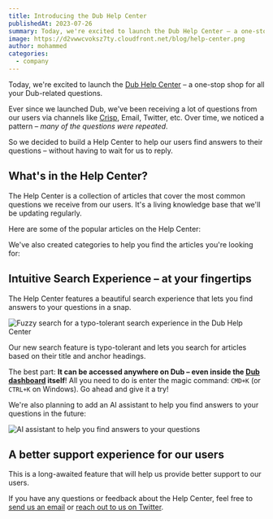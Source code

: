 ```yaml
---
title: Introducing the Dub Help Center
publishedAt: 2023-07-26
summary: Today, we're excited to launch the Dub Help Center – a one-stop shop for all your Dub-related questions.
image: https://d2vwwcvoksz7ty.cloudfront.net/blog/help-center.png
author: mohammed
categories:
  - company
---
```


Today, we're excited to launch the [Dub Help Center](/help) – a one-stop shop for all your Dub-related questions.

Ever since we launched Dub, we've been receiving a lot of questions from our users via channels like [Crisp](https://crisp.chat/), Email, Twitter, etc. Over time, we noticed a pattern – _many of the questions were repeated_.

So we decided to build a Help Center to help our users find answers to their questions – without having to wait for us to reply.

## What's in the Help Center?

The Help Center is a collection of articles that cover the most common questions we receive from our users. It's a living knowledge base that we'll be updating regularly.

Here are some of the popular articles on the Help Center:

We've also created categories to help you find the articles you're looking for:

## Intuitive Search Experience – at your fingertips

The Help Center features a beautiful search experience that lets you find answers to your questions in a snap.

<Image
  alt="Fuzzy search for a typo-tolerant search experience in the Dub Help Center"
  src="https://d2vwwcvoksz7ty.cloudfront.net/blog/cmdk-search.png"
  width={1607}
  height={946}
/>

Our new search feature is typo-tolerant and lets you search for articles based on their title and anchor headings.

The best part: **It can be accessed anywhere on Dub – even inside the [Dub dashboard](https://app.dub.co) itself**! All you need to do is enter the magic command: `CMD+K` (or `CTRL+K` on Windows). Go ahead and give it a try!

We're also planning to add an AI assistant to help you find answers to your questions in the future:

<Image
  alt="AI assistant to help you find answers to your questions"
  src="https://d2vwwcvoksz7ty.cloudfront.net/blog/ai-search.png"
  width={852}
  height={504}
/>

## A better support experience for our users

This is a long-awaited feature that will help us provide better support to our users.

If you have any questions or feedback about the Help Center, feel free to [send us an email](mailto:support@dub.sh?subject=Feedback%20on%20the%20Dub%20Help%20Center) or [reach out to us on Twitter](https://twitter.com/dubdotco).

